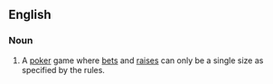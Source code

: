 ==English==

===Noun===
{{en-noun|-}}

# {{context|poker|lang=en}} A [[poker]] game where [[bets]] and [[raises]] can only be a single size as specified by the rules.